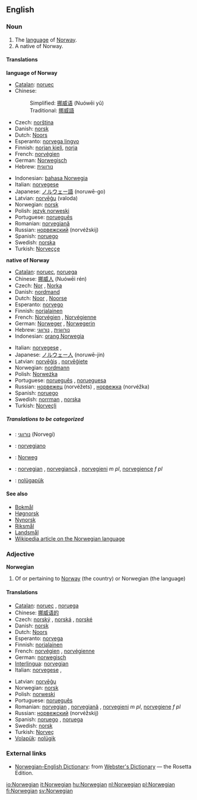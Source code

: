 ==English==
===Noun===
{{en-noun-reg}}

#The [[language]] of [[Norway]].
#A native of Norway.

====Translations====
'''language of Norway'''
{{top}}
*[[Catalan]]: [[noruec]] {{m}}
*Chinese:
*:Simplified: [[挪威语]] (Nuówēi yǔ)
*:Traditional: [[挪威語]]
*Czech: [[norština]] {{f}}
*Danish: [[norsk]]
*Dutch: [[Noors]] {{n}}
*Esperanto: [[norvega lingvo]]
*Finnish: [[norjan kieli]], [[norja]]
*French: [[norvégien]] {{m}}
*German: [[Norwegisch]]
*Hebrew: [[נורווגית]] {{f}}
{{mid}}
*Indonesian: [[bahasa Norwegia]]
*Italian: [[norvegese]] {{m}}
*Japanese: [[ノルウェー語]] (noruwē-go)
*Latvian: [[norvēģu]] (valoda)
*Norwegian: [[norsk]]
*Polish: [[język norweski]] {{m}}
*Portuguese: [[norueguês]] {{m}}
*Romanian: [[norvegiană]] {{f}}
*Russian: [[норвежский]] (norvéžskij)
*Spanish: [[noruego]] {{m}}
*Swedish: [[norska]]
*Turkish: [[Norveççe]]
{{bottom}}

'''native of Norway'''
{{top}}
*[[Catalan]]: [[noruec]], {{m}}[[noruega]] {{f}}
*Chinese: [[挪威人]] (Nuówēi rén)
*Czech: [[Nor]] {{m}}, [[Norka]] {{f}}
*Danish: [[nordmand]]
*Dutch: [[Noor]] {{m}}, [[Noorse]] {{f}}
*Esperanto: [[norvego]]
*Finnish: [[norjalainen]]
*French: [[Norvégien]] {{m}}, [[Norvégienne]] {{f}}
*German: [[Norweger]] {{m}}, [[Norwegerin]] {{f}}
*Hebrew: [[נורווגית]] {{f}}, [[נורווגי]] {{m}}
*Indonesian: [[orang Norwegia]]
{{mid}}
*Italian: [[norvegese]] {{m}}, {{f}}
*Japanese: [[ノルウェー人]] (noruwē-jin)
*Latvian: [[norvēģis]] {{m}}, [[norvēģiete]] {{f}}
*Norwegian: [[nordmann]] {{m}}
*Polish: [[Norweżka]] {{f}}
*Portuguese: [[norueguês]] {{m}}, [[norueguesa]] {{f}}
*Russian: [[норвежец]] (norvéžets) {{m}}, [[норвежка]] (norvéžka) {{f}}
*Spanish: [[noruego]] {{m}}
*Swedish: [[norrman]] {{m}}, [[norska]] {{f}}
*Turkish: [[Norveçli]]
{{bottom}}

=====Translations to be categorized=====
{{checktrans}}
*{{ttbc|Hebrew}}: [[נורווגי]] (Norvegi)
*{{ttbc|Interlingua}}: [[norvegiano]]
*{{ttbc|Polish}}: [[Norweg]] {{m}}
*{{ttbc|Romanian}}: [[norvegian]] {{m}}, [[norvegiancă]] {{f}}, [[norvegieni]] ''m pl'', [[norvegience]] ''f pl''
*{{ttbc|Volapük}}: [[nolügapük]]

====See also====
*[[Bokmål]]
*[[Høgnorsk]]
*[[Nynorsk]]
*[[Riksmål]]
*[[Landsmål]]
*[[w:Norwegian language|Wikipedia article on the Norwegian language]]

===Adjective===
'''Norwegian'''

# Of or pertaining to [[Norway]] (the country) or Norwegian (the language)

====Translations====
{{top}}
*[[Catalan]]: [[noruec]] {{m}}, [[noruega]] {{f}}
*Chinese: [[挪威语的]]
*Czech: [[norský]] {{m}}, [[norská]] {{f}}, [[norské]] {{n}}
*Danish: [[norsk]]
*Dutch: [[Noors]]
*Esperanto: [[norvega]]
*Finnish: [[norjalainen]]
*French: [[norvégien]] {{m}}, [[norvégienne]] {{f}}
*German: [[norwegisch]]
*[[Interlingua]]: [[norvegian]]
*Italian: [[norvegese]] {{m}}, {{f}}
{{mid}}
*Latvian: [[norvēģu]]
*Norwegian: [[norsk]]
*Polish: [[norweski]]
*Portuguese: [[norueguês]]
*Romanian: [[norvegian]] {{m}}, [[norvegiană]] {{f}}, [[norvegieni]] ''m pl'', [[norvegiene]] ''f pl''
*Russian: [[норвежский]] (norvéžskij)
*Spanish: [[noruego]] {{m}}, [[noruega]] {{f}}
*Swedish: [[norsk]]
*Turkish: [[Norveç]]
*[[Volapük]]: [[nolügik]]
{{bottom}}

===External links===
{{interwiktionary|code=no}}
*[http://www.websters-online-dictionary.org/definition/Norwegian-english/ Norwegian–English Dictionary]: from [http://www.websters-online-dictionary.org/ Webster's Dictionary] — the Rosetta Edition.

[[io:Norwegian]]
[[it:Norwegian]]
[[hu:Norwegian]]
[[nl:Norwegian]]
[[pl:Norwegian]]
[[fi:Norwegian]]
[[sv:Norwegian]]